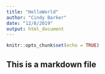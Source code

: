 ```yaml
---
title: "HelloWorld"
author: "Cindy Barker"
date: "12/8/2019"
output: html_document
---
```


```r
knitr::opts_chunk$set(echo = TRUE)
```

## This is a markdown file